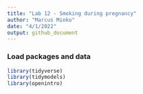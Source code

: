 ```yaml
---
title: "Lab 12 - Smoking during pregnancy"
author: "Marcus Minko"
date: "4/1/2022"
output: github_document
---
```


### Load packages and data

```r
library(tidyverse) 
library(tidymodels)
library(openintro)
```


